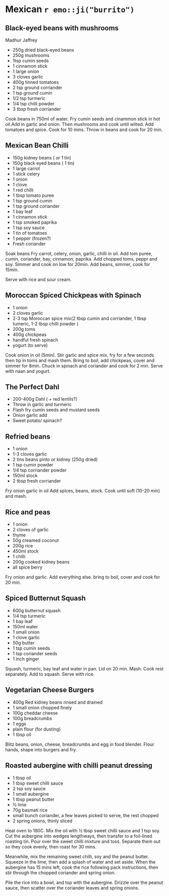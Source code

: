 # Mexican `r emo::ji("burrito")` {-}

## Black-eyed beans with mushrooms {-}
Madhur Jaffrey

* 250g dried black-eyed beans 
* 250g mushrooms
* 1tsp cumin seeds
* 1 cinnamon stick
* 1 large onion
* 3 cloves garlic
* 400g tinned tomatoes
* 2 tsp ground corriander
* 1 tsp ground cumin
* 1/2 tsp turmeric
* 1/4 tsp chilli powder
* 3 tbsp fresh corriander

Cook beans in 750ml of water. 
Fry cumin seeds and cinammon stick in hot oil.Add in garlic and onion. Then mushrooms and cook until wilted.
Add tomatoes and spice. Cook for 10 mins. Throw in beans and cook for 20 min. 

## Mexican Bean Chilli {-}

* 150g kidney beans ( or 1 tin)
* 150g black eyed beans ( 1 tin)
* 1 large carrot
* 1 stick celery
* 1 onion
* 1 clove
* 1 red chilli
* 1 tbsp tomato puree
* 1 tsp ground cumin
* 1 tsp ground coriander
* 1 bay leaf
* 1 cinnamon stick
* 1 tsp smoked paprika
* 1 tsp soy sauce
* 1 tin of tomatoes
* 1 pepper (frozen?)
* Fresh coriander


Soak beans
Fry carrot, celery, onion, garlic, chilli in oil.
Add tom puree, cumin, coriander, bay, cinnamon, paprika.
Add chopped toms, peppr and soy. Simmer and cook on low for 20min.
Add beans, simmer, cook for 15min. 

Serve with rice and sour cream.


##  Moroccan Spiced Chickpeas with Spinach {-}

- 1 onion
- 2 cloves garlic
- 2-3 tsp Moroccan spice mix(2 tbsp cumin and corriander, 1 tbsp tumeric, 1-2 tbsp chilli powder )
- 200g toms
- 400g chickpeas
- handful fresh spinach
- yogurt (to serve)

Cook onion in oil (5min).
Stir garlic and spice mix, fry for a few seconds then tip in toms and mash them.
Bring to boil, add chickpeas, cover and simmer for 8min.
Chuck in spinach and coriander and cook for 2 min.
Serve with naan and yogurt.


##  The Perfect Dahl {-}

* 200-400g Dahl ( + red lentils?)
* Throw in garlic and turmeric
* Flash fry cumin seeds and mustard seeds
* Onion garlic add
* Sweet potato/ spinach?

## Refried beans {-}

* 1 onion
* 1-3 cloves garlic
* 2 tins beans pinto or kidney (250g dried)
* 1 tsp cumin powder
* 1/4 tsp corriander powder
* 150ml stock
* 2 tbsp fresh corriander 

Fry onion garlic in oil
Add spices, beans, stock. 
Cook until soft (10-20 min) and mash. 

##  Rice and peas {-}

* 1 onion
* 2 cloves of garlic
* thyme 
* 50g creamed coconut
* 200g rice
* 450ml stock
* 1 chilli
* 200g cooked kidney beans
* all spice berry

Fry onion and garlic. Add everything else. bring to boil, cover and cook for 20 min. 

## Spiced Butternut Squash {-}

* 600g butternut squash
* 1/4 tsp turmeric
* 1 bay leaf
* 150ml water
* 1 small onion
* 1 clove garlic
* 50g butter
* 1 tsp cumin seeds
* 1 tsp coriander seeds
* 1 inch ginger

Squash, turmeric, bay leaf and water in pan. Lid on 20 min. Mash.
Cook rest separately. Add to squash.
Serve with rice.

## Vegetarian Cheese Burgers {-}

* 400g Red kidney beans rinsed and drained
* 1 small onion chopped finely
* 100g cheddar cheese
* 100g breadcrumbs
* 1 eggs
* plain flour (for dusting)
* 1 tbsp oil

Blitz beans, onion, cheese, breadcrumbs and egg in food blender. Flour hands, shape into burgers and fry.

## Roasted aubergine with chilli peanut dressing {-}

* 1 tbsp oil
* 1 tbsp sweet chilli sauce
* 2 tsp soy sauce
* 1 small aubergine
* 1 tbsp peanut butter
* ½ lime
* 70g basmati rice
* small bunch coriander, a few leaves picked to serve, the rest chopped
* 2 spring onions, thinly sliced

Heat oven to 180C. Mix the oil with ½ tbsp sweet chilli sauce and 1 tsp soy. Cut the aubergine into wedges lengthways, then transfer to a foil-lined roasting tin. Pour over the sweet chilli mixture and toss. Separate them out so they cook evenly, then roast for 30 mins.

Meanwhile, mix the remaining sweet chilli, soy and the peanut butter. Squeeze in the lime, then add a splash of water and set aside. When the aubergine has 15 mins left, cook the rice following pack instructions, then stir through the chopped coriander and spring onion. 

Pile the rice into a bowl, and top with the aubergine. Drizzle over the peanut sauce, then scatter over the coriander leaves and spring onions.

